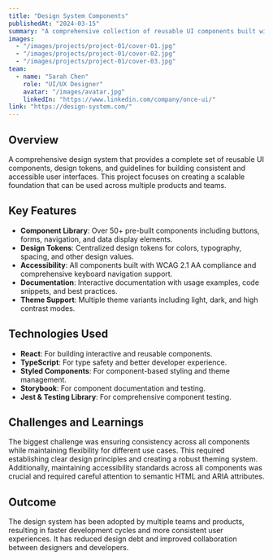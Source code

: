 ```yaml
---
title: "Design System Components"
publishedAt: "2024-03-15"
summary: "A comprehensive collection of reusable UI components built with modern design principles and accessibility in mind."
images:
  - "/images/projects/project-01/cover-01.jpg"
  - "/images/projects/project-01/cover-02.jpg"
  - "/images/projects/project-01/cover-03.jpg"
team:
  - name: "Sarah Chen"
    role: "UI/UX Designer"
    avatar: "/images/avatar.jpg"
    linkedIn: "https://www.linkedin.com/company/once-ui/"
link: "https://design-system.com/"
---
```


## Overview

A comprehensive design system that provides a complete set of reusable UI components, design tokens, and guidelines for building consistent and accessible user interfaces. This project focuses on creating a scalable foundation that can be used across multiple products and teams.

## Key Features

- **Component Library**: Over 50+ pre-built components including buttons, forms, navigation, and data display elements.
- **Design Tokens**: Centralized design tokens for colors, typography, spacing, and other design values.
- **Accessibility**: All components built with WCAG 2.1 AA compliance and comprehensive keyboard navigation support.
- **Documentation**: Interactive documentation with usage examples, code snippets, and best practices.
- **Theme Support**: Multiple theme variants including light, dark, and high contrast modes.

## Technologies Used

- **React**: For building interactive and reusable components.
- **TypeScript**: For type safety and better developer experience.
- **Styled Components**: For component-based styling and theme management.
- **Storybook**: For component documentation and testing.
- **Jest & Testing Library**: For comprehensive component testing.

## Challenges and Learnings

The biggest challenge was ensuring consistency across all components while maintaining flexibility for different use cases. This required establishing clear design principles and creating a robust theming system. Additionally, maintaining accessibility standards across all components was crucial and required careful attention to semantic HTML and ARIA attributes.

## Outcome

The design system has been adopted by multiple teams and products, resulting in faster development cycles and more consistent user experiences. It has reduced design debt and improved collaboration between designers and developers.
